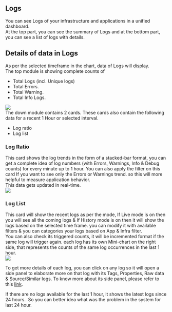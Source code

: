 Logs
----

You can see Logs of your infrastructure and applications in a unified dashboard.\
At the top part, you can see the summary of Logs and at the bottom part, you can see a list of logs with details.

Details of data in Logs
-----------------------

As per the selected timeframe in the chart, data of Logs will display.\
The top module is showing complete counts of

-   Total Logs (incl. Unique logs)
-   Total Errors.
-   Total Warning.
-   Total Info Logs.

<img src="/images/unified-dashboard/dashboard-13.png" />\
The down module contains 2 cards. These cards also contain the following data for a recent 1 Hour or selected interval.

-   Log ratio
-   Log list

### Log Ratio
This card shows the log trends in the form of a stacked-bar format, you can get a complete idea of log numbers (with Errors, Warnings, Info & Debug counts) for every minute up to 1 hour. You can also apply the filter on this card If you want to see only the Errors or Warnings trend. so this will more helpful to measure application behavior.\
This data gets updated in real-time.\
<img src="/images/unified-dashboard/dashboard-14.png" />

### Log List
This card will show the recent logs as per the mode, If Live mode is on then you will see all the coming logs & If History mode is on then it will show the logs based on the selected time frame. you can modify it with available filters & you can categories your logs based on App & Infra filter.\
You can also check its triggered counts, it will be incremented format if the same log will trigger again. each log has its own Mini-chart on the right side, that represents the counts of the same log occurrences in the last 1 hour.\
<img src="/images/unified-dashboard/dashboard-15.png" />

To get more details of each log, you can click on any log so it will open a side panel to elaborate more on that log with its Tags, Properties, Raw data & Source/Similar logs. To know more about its side panel, please refer to this [link](https://docs.middleware.io/docs/log-monitoring/Logs).

<Note> If there are no logs available for the last 1 hour, it shows the latest logs since 24 hours.  So you can better idea what was the problem in the system for last 24 hour. </Note>
